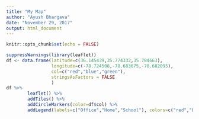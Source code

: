---
title: "My Map"
author: "Ayush Bhargava"
date: "November 29, 2017"
output: html_document
---

```{r setup, include=FALSE}
knitr::opts_chunk$set(echo = FALSE)
```
```{r}
suppressWarnings(library(leaflet))
df <- data.frame(latitude=c(36.145439,35.774332,35.784663), 
                 longitude=c(-78.724508,-78.683675,-78.682095),
                 col=c("red","blue","green"),
                 stringsAsFactors = FALSE
                 )
df %>%
        leaflet() %>%
        addTiles() %>%
        addCircleMarkers(color=df$col) %>%
        addLegend(labels=c("Office","Home","School"), colors=c("red","blue","green"))
```



